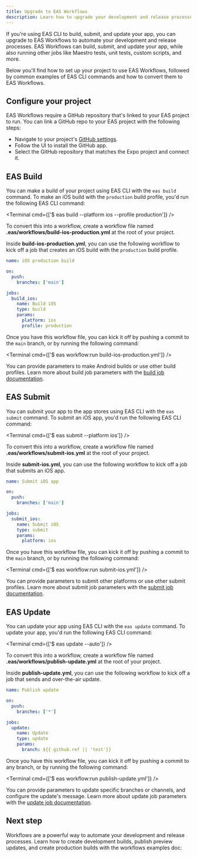 ```yaml
---
title: Upgrade to EAS Workflows
description: Learn how to upgrade your development and release processes to use EAS Workflows.
---
```




If you're using EAS CLI to build, submit, and update your app, you can upgrade to EAS Workflows to automate your development and release processes. EAS Workflows can build, submit, and update your app, while also running other jobs like Maestro tests, unit tests, custom scripts, and more.

Below you'll find how to set up your project to use EAS Workflows, followed by common examples of EAS CLI commands and how to convert them to EAS Workflows.

## Configure your project

EAS Workflows require a GitHub repository that's linked to your EAS project to run. You can link a GitHub repo to your EAS project with the following steps:

- Navigate to your project's [GitHub settings](https://expo.dev/accounts/%5Baccount%5D/projects/%5BprojectName%5D/github).
- Follow the UI to install the GitHub app.
- Select the GitHub repository that matches the Expo project and connect it.

## EAS Build

You can make a build of your project using EAS CLI with the `eas build` command. To make an iOS build with the `production` build profile, you'd run the following EAS CLI command:

<Terminal cmd={['$ eas build --platform ios --profile production']} />

To convert this into a workflow, create a workflow file named **.eas/workflows/build-ios-production.yml** at the root of your project.

Inside **build-ios-production.yml**, you can use the following workflow to kick off a job that creates an iOS build with the `production` build profile.

```yaml .eas/workflows/build-ios-production.yml
name: iOS production build

on:
  push:
    branches: ['main']

jobs:
  build_ios:
    name: Build iOS
    type: build
    params:
      platform: ios
      profile: production
```

Once you have this workflow file, you can kick it off by pushing a commit to the `main` branch, or by running the following command:

<Terminal cmd={['$ eas workflow:run build-ios-production.yml']} />

You can provide parameters to make Android builds or use other build profiles. Learn more about build job parameters with the [build job documentation](/eas/workflows/syntax/#build).

## EAS Submit

You can submit your app to the app stores using EAS CLI with the `eas submit` command. To submit an iOS app, you'd run the following EAS CLI command:

<Terminal cmd={['$ eas submit --platform ios']} />

To convert this into a workflow, create a workflow file named **.eas/workflows/submit-ios.yml** at the root of your project.

Inside **submit-ios.yml**, you can use the following workflow to kick off a job that submits an iOS app.

```yaml .eas/workflows/submit-ios.yml
name: Submit iOS app

on:
  push:
    branches: ['main']

jobs:
  submit_ios:
    name: Submit iOS
    type: submit
    params:
      platform: ios
```

Once you have this workflow file, you can kick it off by pushing a commit to the `main` branch, or by running the following command:

<Terminal cmd={['$ eas workflow:run submit-ios.yml']} />

You can provide parameters to submit other platforms or use other submit profiles. Learn more about submit job parameters with the [submit job documentation](/eas/workflows/syntax/#submit).

## EAS Update

You can update your app using EAS CLI with the `eas update` command. To update your app, you'd run the following EAS CLI command:

<Terminal cmd={['$ eas update --auto']} />

To convert this into a workflow, create a workflow file named **.eas/workflows/publish-update.yml** at the root of your project.

Inside **publish-update.yml**, you can use the following workflow to kick off a job that sends and over-the-air update.

```yaml .eas/workflows/publish-update.yml
name: Publish update

on:
  push:
    branches: ['*']

jobs:
  update:
    name: Update
    type: update
    params:
      branch: ${{ github.ref || 'test'}}
```

Once you have this workflow file, you can kick it off by pushing a commit to any branch, or by running the following command:

<Terminal cmd={['$ eas workflow:run publish-update.yml']} />

You can provide parameters to update specific branches or channels, and configure the update's message. Learn more about update job parameters with the [update job documentation](/eas/workflows/syntax/#update).

## Next step

Workflows are a powerful way to automate your development and release processes. Learn how to create development builds, publish preview updates, and create production builds with the workflows examples doc:

<BoxLink
  href="/eas/workflows/examples"
  title="Workflow examples"
  description="Learn how to use workflows to create development builds, publish preview updates, and create production builds."
  Icon={BookOpen02Icon}
/>

